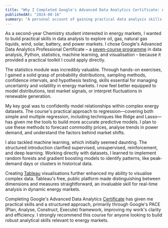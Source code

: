 ```yaml
---
title: "Why I Completed Google's Advanced Data Analytics Certificate: A Practical Perspective for Energy Analysts"
publishedAt: "2024-08-16"
summary: "A personal account of gaining practical data analysis skills for energy market analysis through Google's Advanced Data Analytics Certificate."
---
```


As a second-year Chemistry student interested in energy markets, I wanted to build practical skills in data analysis to explore oil, gas, natural gas liquids, wind, solar, battery, and power markets. I chose Google's Advanced Data Analytics Professional Certificate – a [seven-course programme](https://www.coursera.org/professional-certificates/google-advanced-data-analytics) in data analysis, Python, statistics, machine learning, and visualisation – because it provided a practical toolkit I could apply directly.

The statistics module was incredibly valuable. Through hands-on exercises, I gained a solid grasp of probability distributions, sampling methods, confidence intervals, and hypothesis testing, skills essential for managing uncertainty and volatility in energy markets. I now feel better equipped to model distributions, test market signals, or interpret fluctuations in renewable generation.

My key goal was to confidently model relationships within complex energy datasets. The course's practical approach to regression—covering both simple and multiple regression, including techniques like Ridge and Lasso—has given me the tools to build more accurate predictive models. I plan to use these methods to forecast commodity prices, analyse trends in power demand, and understand the factors behind market shifts.

I also tackled machine learning, which initially seemed daunting. The structured introduction clarified supervised, unsupervised, reinforcement, and deep learning. Working directly with datasets, I learned to implement random forests and gradient boosting models to identify patterns, like peak-demand days or clusters in historical data.

Creating [Tableau](https://public.tableau.com/app/profile/arjun.sekhon/vizzes) visualisations further enhanced my ability to visualise complex data. Tableau's free, public platform made distinguishing between dimensions and measures straightforward, an invaluable skill for real-time analysis in dynamic energy markets.

Completing Google's Advanced Data Analytics [Certificate](https://www.coursera.org/account/accomplishments/professional-cert/QVYZB2WHIGLE) has given me practical skills and a structured approach, primarily through Google's PACE (Plan, Analyse, Construct, Execute) framework, improving my work's clarity and efficiency. I strongly recommend this course for anyone looking to build robust analytical skills relevant to energy markets.
